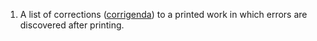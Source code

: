 #A list of corrections ([[corrigenda]]) to a printed work in which errors are discovered after printing.